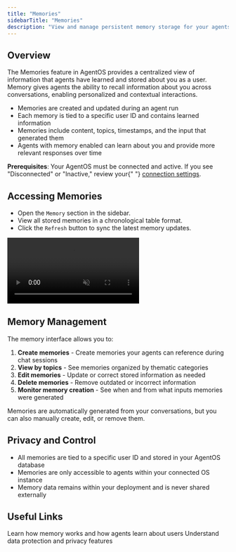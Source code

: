 ```yaml
---
title: "Memories"
sidebarTitle: "Memories"
description: "View and manage persistent memory storage for your agents in AgentOS"
---
```


## Overview

The Memories feature in AgentOS provides a centralized view of information that agents have learned and stored about you as a user. Memory gives agents the ability to recall information about you across conversations, enabling personalized and contextual interactions.

- Memories are created and updated during an agent run
- Each memory is tied to a specific user ID and contains learned information
- Memories include content, topics, timestamps, and the input that generated them
- Agents with memory enabled can learn about you and provide more relevant responses over time

<Note>
  <strong>Prerequisites</strong>: Your AgentOS must be connected and active. If
  you see "Disconnected" or "Inactive," review your{" "}
  <a href="/agent-os/connecting-your-os">connection settings</a>.
</Note>

## Accessing Memories

- Open the `Memory` section in the sidebar.
- View all stored memories in a chronological table format.
- Click the `Refresh` button to sync the latest memory updates.

<Frame>
  <video
    autoPlay
    muted
    loop
    playsInline
    style={{ borderRadius: "0.5rem", width: "100%", height: "auto" }}
  >
    <source src="/videos/memory-table-usage.mp4" type="video/mp4" />
  </video>
</Frame>

## Memory Management

The memory interface allows you to:

1. **Create memories** - Create memories your agents can reference during chat sessions
2. **View by topics** - See memories organized by thematic categories
3. **Edit memories** - Update or correct stored information as needed
4. **Delete memories** - Remove outdated or incorrect information
5. **Monitor memory creation** - See when and from what inputs memories were generated

<Tip>
  Memories are automatically generated from your conversations, but you can also
  manually create, edit, or remove them.
</Tip>

## Privacy and Control

- All memories are tied to a specific user ID and stored in your AgentOS database
- Memories are only accessible to agents within your connected OS instance
- Memory data remains within your deployment and is never shared externally

## Useful Links

<CardGroup cols={2}>
  <Card title="Memory Concepts" icon="brain" href="/concepts/memory/overview">
    Learn how memory works and how agents learn about users
  </Card>
  <Card
    title="Privacy & Security"
    icon="shield-check"
    href="/agent-os/security"
  >
    Understand data protection and privacy features
  </Card>
</CardGroup>
